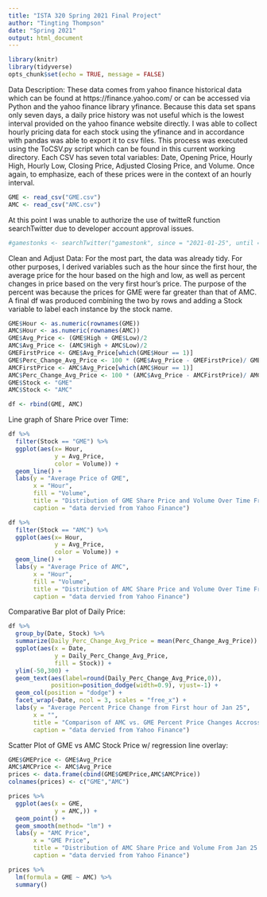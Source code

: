 ```yaml
---
title: "ISTA 320 Spring 2021 Final Project"
author: "Tingting Thompson"
date: "Spring 2021"
output: html_document
---
```

```r
library(knitr)
library(tidyverse)
opts_chunk$set(echo = TRUE, message = FALSE)
```

Data Description:
These data comes from yahoo finance historical data which can be found at https://finance.yahoo.com/ or can be accessed via Python and the yahoo finance library yfinance. Because this data set spans only seven days, a daily price history was not useful which is the lowest interval provided on the yahoo finance website directly. I was able to collect hourly pricing data for each stock using the yfinance and in accordance with pandas was able to export it to csv files. This process was executed using the ToCSV.py script which can be found in this current working directory. Each CSV has seven total variables: Date, Opening Price, Hourly High, Hourly Low,  Closing Price, Adjusted Closing Price, and Volume. Once again, to emphasize, each of these prices were in the context of an hourly interval.

```r
GME <- read_csv("GME.csv")
AMC <- read_csv("AMC.csv")
```

At this point I was unable to authorize the use of twitteR function searchTwitter due to developer account approval issues.
```r
#gamestonks <- searchTwitter("gamestonk", since = "2021-01-25", until = "2021-02-02")
```

Clean and Adjust Data:
For the most part, the data was already tidy. For other purposes, I derived variables such as the hour since the first hour, the average price for the hour based on the high and low, as well as percent changes in price based on the very first hour's price. The purpose of the percent was because the prices for GME were far greater than that of AMC. A final df was produced combining the two by rows and adding a Stock variable to label each instance by the stock name.
```r
GME$Hour <- as.numeric(rownames(GME))
AMC$Hour <- as.numeric(rownames(AMC))
GME$Avg_Price <- (GME$High + GME$Low)/2
AMC$Avg_Price <- (AMC$High + AMC$Low)/2
GMEFirstPrice <- GME$Avg_Price[which(GME$Hour == 1)]
GME$Perc_Change_Avg_Price <- 100 * (GME$Avg_Price - GMEFirstPrice)/ GMEFirstPrice
AMCFirstPrice <- AMC$Avg_Price[which(AMC$Hour == 1)]
AMC$Perc_Change_Avg_Price <- 100 * (AMC$Avg_Price - AMCFirstPrice)/ AMCFirstPrice
GME$Stock <- "GME"
AMC$Stock <- "AMC"

df <- rbind(GME, AMC)
```

Line graph of Share Price over Time:
```r
df %>%
  filter(Stock == "GME") %>%
  ggplot(aes(x= Hour,
             y = Avg_Price,
             color = Volume)) +
  geom_line() +
  labs(y = "Average Price of GME",
       x = "Hour",
       fill = "Volume",
       title = "Distribution of GME Share Price and Volume Over Time From Jan 25 to Feb 2",
       caption = "data dervied from Yahoo Finance") 

df %>%
  filter(Stock == "AMC") %>%
  ggplot(aes(x= Hour,
             y = Avg_Price,
             color = Volume)) +
  geom_line() +
  labs(y = "Average Price of AMC",
       x = "Hour",
       fill = "Volume",
       title = "Distribution of AMC Share Price and Volume Over Time From Jan 25 to Feb 2",
       caption = "data dervied from Yahoo Finance")
```


Comparative Bar plot of Daily Price:
```r

df %>%
  group_by(Date, Stock) %>%
  summarize(Daily_Perc_Change_Avg_Price = mean(Perc_Change_Avg_Price)) %>%
  ggplot(aes(x = Date, 
             y = Daily_Perc_Change_Avg_Price, 
             fill = Stock)) + 
  ylim(-50,300) +
  geom_text(aes(label=round(Daily_Perc_Change_Avg_Price,0)), 
            position=position_dodge(width=0.9), vjust=-1) +
  geom_col(position = "dodge") +
  facet_wrap(~Date, ncol = 3, scales = "free_x") +
  labs(y = "Average Percent Price Change from First hour of Jan 25",
       x = "",
       title = "Comparison of AMC vs. GME Percent Price Changes Accross Jan 25 to Feb 2",
       caption = "data dervied from Yahoo Finance")
```




Scatter Plot of GME vs AMC Stock Price w/ regression line overlay:
```r
GME$GMEPrice <- GME$Avg_Price
AMC$AMCPrice <- AMC$Avg_Price
prices <- data.frame(cbind(GME$GMEPrice,AMC$AMCPrice))
colnames(prices) <- c("GME","AMC")
```

```r
prices %>%
  ggplot(aes(x = GME,
             y = AMC,)) +
  geom_point() +
  geom_smooth(method= "lm") +
  labs(y = "AMC Price",
       x = "GME Price",
       title = "Distribution of AMC Share Price and Volume From Jan 25 to Feb 2",
       caption = "data dervied from Yahoo Finance")

```

```r
prices %>%
  lm(formula = GME ~ AMC) %>%
  summary()
```






